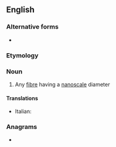 ==English==

===Alternative forms===
* {{l|en|nanofibre}}

===Etymology===
{{prefix|en|nano|fiber}}

===Noun===
{{wikipedia}}
{{en-noun}}

# Any [[fibre]] having a [[nanoscale]] diameter

====Translations====
{{trans-top}}
* Italian: {{t|it|nanofibra|f}}
{{trans-mid}}
{{trans-bottom}}

===Anagrams===
* {{l|en|nanofibre}}